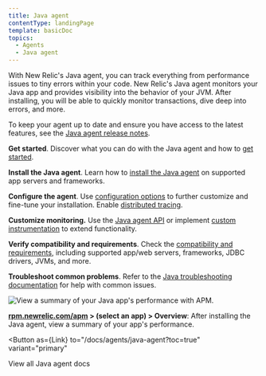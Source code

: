 ```yaml
---
title: Java agent
contentType: landingPage
template: basicDoc
topics:
  - Agents
  - Java agent
---
```



With New Relic's Java agent, you can track everything from performance issues to tiny errors within your code. New Relic's Java agent monitors your Java app and provides visibility into the behavior of your JVM. After installing, you will be able to quickly monitor transactions, dive deep into errors, and more.

To keep your agent up to date and ensure you have access to the latest features, see the [Java agent release notes](/docs/release-notes/agent-release-notes/java-release-notes).

<Icon
  name="terminal"
  size="2em"
/>

**Get started**. Discover what you can do with the Java agent and how to [get started](/docs/agents/java-agent/getting-started/introduction-new-relic-java).

<Icon
  name="list"
  size="2em"
/>

**Install the Java agent**. Learn how to [install the Java agent](/docs/agents/java-agent/installation/install-java-agent) on supported app servers and frameworks.

<Icon
  name="settings"
  size="2em"
/>

**Configure the agent**. Use [configuration options](/docs/agents/java-agent/configuration/java-agent-configuration-config-file) to further customize and fine-tune your installation. Enable [distributed tracing](/docs/apm/distributed-tracing/getting-started/introduction-distributed-tracing).

<Icon
  name="tool"
  size="2em"
/>

**Customize monitoring.** Use the [Java agent API](/docs/agents/java-agent/custom-instrumentation/java-agent-api) or implement [custom instrumentation](/docs/agents/java-agent/custom-instrumentation/java-custom-instrumentation) to extend functionality.

<Icon
  name="database"
  size="2em"
/>

**Verify compatibility and requirements**. Check the [compatibility and requirements](/docs/agents/java-agent/getting-started/compatibility-requirements-java-agent), including supported app/web servers, frameworks, JDBC drivers, JVMs, and more.

<Icon
  name="life-buoy"
  size="2em"
/>

**Troubleshoot common problems**. Refer to the [Java troubleshooting documentation](/docs/agents/java-agent/troubleshooting) for help with common issues.

![View a summary of your Java app's performance with APM.](https://docs.newrelic.com/sites/default/files/thumbnails/image/Java_agent_landing_image.png "Java_agent_landing_image.png")

**[rpm.newrelic.com/apm](https://rpm.newrelic.com/apm) > (select an app) > Overview**: After installing the Java agent, view a summary of your app's performance.

<Button
  as={Link}
  to="/docs/agents/java-agent?toc=true"
  variant="primary"
>
  View all Java agent docs
</Button>
